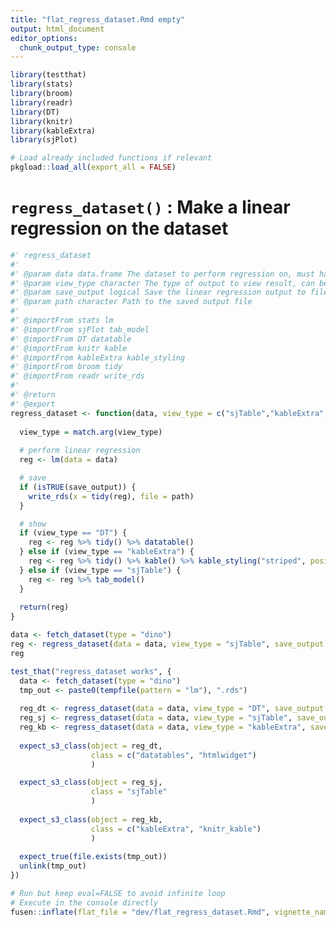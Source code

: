 ```yaml
---
title: "flat_regress_dataset.Rmd empty"
output: html_document
editor_options: 
  chunk_output_type: console
---
```


```r
library(testthat)
library(stats)
library(broom)
library(readr)
library(DT)
library(knitr)
library(kableExtra)
library(sjPlot)
```

```r
# Load already included functions if relevant
pkgload::load_all(export_all = FALSE)
```

# `regress_dataset()` : Make a linear regression on the dataset

```r
#' regress_dataset
#' 
#' @param data data.frame The dataset to perform regression on, must have "x" and "y" numerical column
#' @param view_type character The type of output to view result, can be "sjTable" or "kable"
#' @param save_output logical Save the linear regression output to file
#' @param path character Path to the saved output file
#' 
#' @importFrom stats lm
#' @importFrom sjPlot tab_model
#' @importFrom DT datatable
#' @importFrom knitr kable
#' @importFrom kableExtra kable_styling
#' @importFrom broom tidy
#' @importFrom readr write_rds
#'
#' @return
#' @export
regress_dataset <- function(data, view_type = c("sjTable","kableExtra","DT"), save_output = TRUE, path = "lm_params.rds") {
  
  view_type = match.arg(view_type)
  
  # perform linear regression
  reg <- lm(data = data)

  # save
  if (isTRUE(save_output)) {
    write_rds(x = tidy(reg), file = path)
  }

  # show
  if (view_type == "DT") {
    reg <- reg %>% tidy() %>% datatable()
  } else if (view_type == "kableExtra") {
    reg <- reg %>% tidy() %>% kable() %>% kable_styling("striped", position = "left", font_size = 7)
  } else if (view_type == "sjTable") {
    reg <- reg %>% tab_model()
  }
  
  return(reg)
}
```

```r
data <- fetch_dataset(type = "dino")
reg <- regress_dataset(data = data, view_type = "sjTable", save_output = FALSE)
reg
```

```r
test_that("regress_dataset works", {
  data <- fetch_dataset(type = "dino")
  tmp_out <- paste0(tempfile(pattern = "lm"), ".rds")
  
  reg_dt <- regress_dataset(data = data, view_type = "DT", save_output = FALSE)
  reg_sj <- regress_dataset(data = data, view_type = "sjTable", save_output = FALSE)
  reg_kb <- regress_dataset(data = data, view_type = "kableExtra", save_output = TRUE, path = tmp_out)
  
  expect_s3_class(object = reg_dt,
                  class = c("datatables", "htmlwidget")
                  )

  expect_s3_class(object = reg_sj,
                  class = "sjTable"
                  )
  
  expect_s3_class(object = reg_kb,
                  class = c("kableExtra", "knitr_kable")
                  )
  
  expect_true(file.exists(tmp_out))
  unlink(tmp_out)
})
```


```r
# Run but keep eval=FALSE to avoid infinite loop
# Execute in the console directly
fusen::inflate(flat_file = "dev/flat_regress_dataset.Rmd", vignette_name = "Regress dataset", check = FALSE)
```

